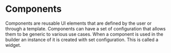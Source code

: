 # Components

Components are reusable UI elements that are defined by the user or through a template.
Components can have a set of configuration that allows them to be generic to various use cases.
When a component is used in the builder an instance of it is created with set configuration.
This is called a widget.